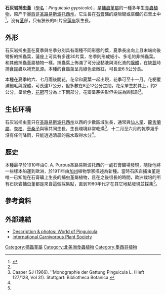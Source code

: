 {{Speciesbox
| image = Pinguicula_gypsicola_ne1.jpg
| image_caption = 與[[卷柏|卷柏]]共同生長
| genus = Pinguicula
| species = gypsicola
| authority = Brandeg., 1911
|range_map = Location_San_Luis_Potosi.png
|}}

'''石灰岩捕虫堇'''（[[學名|學名]]：''Pinguicula gypsicola''），是[[捕蟲堇屬|捕蟲堇屬]]的一種多年生[[食蟲植物|食蟲植物]]，原产于[[墨西哥|墨西哥]][[圣路易斯波托西州|圣路易斯波托西州]]。它生長在[[石膏|石膏]]礦的縫隙間或腐爛的石膏土中<ref name="gluch">{{cite web|url=http://www.gluch.info/pingu80e.htm|title=Pinguicula gypsicola Brandegee (1911)|publisher=Oliver Gluch's World of Carnivorous Plants|accessdate=2015-01-03|archive-date=2015-01-03|archive-url=https://web.archive.org/web/20150103072001/http://www.gluch.info/pingu80e.htm|dead-url=no}}</ref>，没有[[茎|茎]]部，只有狭长的叶片呈[[蓮座|蓮座]]狀生長。

==外形==
石灰岩捕虫堇在夏季與冬季分別具有兩種不同形態的葉，夏季長出向上且末端向後彎折的捕蟲葉，蓮座上可具有多達30片葉，冬季則形成細小、多毛的非捕蟲葉。和其他捕蟲堇屬植物一樣，捕蟲葉上佈滿了可分泌黏液與消化液的[[腺體|腺體]]，在缺[[氮|氮]]時捕食昆蟲以補充氮源。本種的食蟲葉呈亮綠色至微紅，可長至6.5公分長。

本種在夏季約六、七月雨後開花，花朵和夏葉一起出現，花季可至十一月。花梗覆滿細毛與腺體，可長達17公分，但多數在8至12公分之間，花朵單生於其上，約2公分，呈紫色，[[花冠|花冠]]可分為上下兩部分，花瓣呈茅尖形但尖端為圓弧形<ref name="gluch" />。

==生长环境==
石灰岩捕虫堇只在[[圣路易斯波托西州|圣路易斯波托西州]]以西的少數區域生長，通常與[[仙人掌|仙人掌]]、[[龍舌蘭屬|龍舌蘭屬]]、[[卷柏|卷柏]]、[[車桑子|車桑子]]與{{link-en|长叶稠丝兰|Dasylirion longissimum}}等{{link-en|乾旱植物|Xerophyte}}共同生長，生長環境非常乾燥<ref>Casper SJ (1966). ''Monographie der Gattung Pinguicula L. (Heft 127/128, Vol 31). Stuttgart: Bibliotheca Botanica.</ref>，十二月至六月的乾季幾乎沒有任何降雨，只能透過清晨的露水取得水分<ref name="gluch" />。

==歷史==
本種最早於1910年由C. A. Purpus圣路易斯波托西的一處石膏礦場發現，隨後他將一些樣本船運到歐洲，於1911年由[[加州|加州]]植物學家{{link-en|湯森德·史蒂斯·布蘭德基|Townshend Stith Brandegee}}描述為新種。當時石灰岩捕虫堇是唯一已知能在石膏礦上生長的捕虫堇屬植物，且在之後很長的時間，歐洲栽培的所有石灰岩捕虫堇都是來自這個採集點，直到1980年代才在其它地點發現並採集<ref name="gluch" />。

==參考資料==
{{Reflist}}

==外部連結==
* [http://www.pinguicula.org/pages/plantes/pinguicula_gypsicola.htm Description & photos: World of Pinguicula] {{Wayback|url=http://www.pinguicula.org/pages/plantes/pinguicula_gypsicola.htm |date=20150924073413 }}
* [http://www.carnivorousplants.org International Carnivorous Plant Society] {{Wayback|url=http://www.carnivorousplants.org/ |date=20200911175509 }}

{{Taxonbar|from=Q1719348}}

[[Category:捕蟲堇屬|Category:捕蟲堇屬]]
[[Category:北美洲食蟲植物|Category:北美洲食蟲植物]]
[[Category:墨西哥植物|Category:墨西哥植物]]